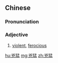 {{also|凶猛}}
==Chinese==
{{zh-forms|s=凶猛|t2=凶猛}}

===Pronunciation===
{{zh-pron
|m=xiōngměng
|c=hung1 maang5
|h=pfs=hiûng-mâng/hiûng-mên
|mn=hiong-béng
|cat=a
}}

===Adjective===
{{zh-adj}}

# [[violent]], [[ferocious]]

{{zh-cat|Advanced}}

[[hu:兇猛]]
[[mg:兇猛]]
[[zh:兇猛]]